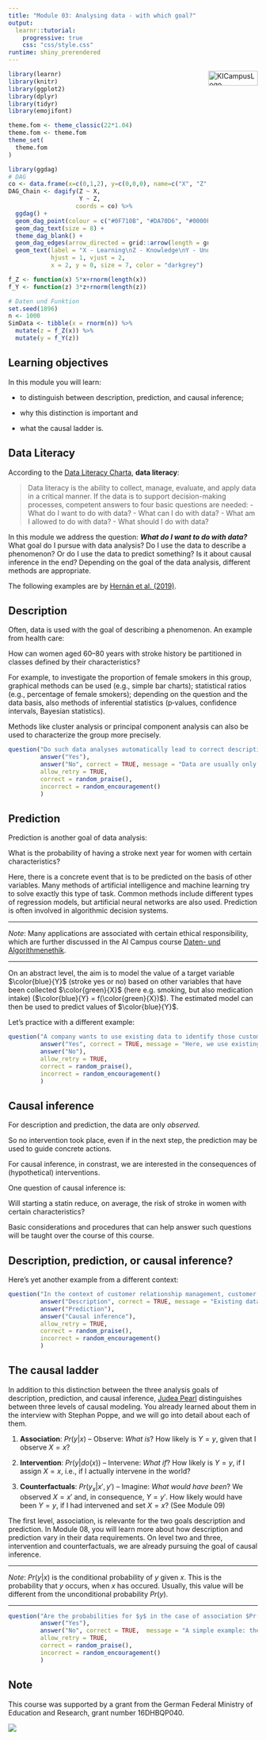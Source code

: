 ```yaml
---
title: "Module 03: Analysing data - with which goal?"
output: 
  learnr::tutorial:
    progressive: true
    css: "css/style.css"
runtime: shiny_prerendered
---
```


<a href="https://ki-campus.org/">
<img border="0" alt="KICampusLogo" src="images/KIcampusLogo.png" width="100" height="30" style="float: right">
</a>

```r
library(learnr)
library(knitr)
library(ggplot2)
library(dplyr)
library(tidyr)
library(emojifont)

theme.fom <- theme_classic(22*1.04)
theme.fom <- theme.fom
theme_set(
  theme.fom  
)

library(ggdag)
# DAG
co <- data.frame(x=c(0,1,2), y=c(0,0,0), name=c("X", "Z", "Y"))
DAG_Chain <- dagify(Z ~ X,
                    Y ~ Z,
                   coords = co) %>% 
  ggdag() + 
  geom_dag_point(colour = c("#0F710B", "#DA70D6", "#0000FF")) + 
  geom_dag_text(size = 8) +
  theme_dag_blank() +
  geom_dag_edges(arrow_directed = grid::arrow(length = grid::unit(15, "pt"), type = "closed")) +
  geom_text(label = "X - Learning\nZ - Knowledge\nY - Understanding", 
            hjust = 1, vjust = 2,
            x = 2, y = 0, size = 7, color = "darkgrey") 

f_Z <- function(x) 5*x+rnorm(length(x))
f_Y <- function(z) 3*z+rnorm(length(z))

# Daten und Funktion
set.seed(1896)
n <- 1000
SimData <- tibble(x = rnorm(n)) %>%
  mutate(z = f_Z(x)) %>%
  mutate(y = f_Y(z))
```

## Learning objectives

In this module you will learn:

- to distinguish between description, prediction, and causal inference;

- why this distinction is important and

- what the causal ladder is.

## Data Literacy

According to the [Data Literacy Charta](https://www.stifterverband.org/sites/default/files/data-literacy-charter.pdf), **data literacy**:

> Data literacy is the ability to collect, manage, evaluate, and apply data in a critical manner. If the data is to support decision-making processes, competent answers to four basic questions are needed:
- What do I want to do with data? 
- What can I do with data? 
- What am I allowed to do with data? 
- What should I do with data?

In this module we address the question: ***What do I want to do with data?***
What goal do I pursue with data analysis? 
Do I use the data to describe a phenomenon? 
Or do I use the data to predict something? 
Is it about causal inference in the end? 
Depending on the goal of the data analysis, different methods are appropriate.

The following examples are by [Hernán et al. (2019)](https://doi.org/10.1080/09332480.2019.1579578).

## Description

Often, data is used with the goal of describing a phenomenon. An example from health care:

:::{.box}
How can women aged 60–80 years with stroke history be partitioned in classes defined by their characteristics?	
:::

For example, to investigate the proportion of female smokers in this group, graphical methods can be used (e.g., simple bar charts); statistical ratios (e.g., percentage of female smokers); depending on the question and the data basis, also methods of inferential statistics (p&#8209;values, confidence intervals, Bayesian statistics). 

Methods like cluster analysis or principal component analysis can also be used to characterize the group more precisely. 

```r
question("Do such data analyses automatically lead to correct descriptions of the phenomenon under study?",
         answer("Yes"),
         answer("No", correct = TRUE, message = "Data are usually only part of a complex and dynamic reality. For example, data could be subject to measurement error; for example, past smoking behavior may be not correctly remembered or reported. Non-representative samples can also be a problem; for example, it may be precisely more health-conscious women who are more likely to participate in surveys in the first place. Furthermore, missing values can lead to biased results; for example, certain women may refuse to answer some of the questions. So even in pure description, data can be misleading. To evaluate this possibility, we need to critically consider how the data were actually generated and collected. The interview in module 06 with Richard McElreath will address causal thinking for descriptive research in more depth."),
         allow_retry = TRUE,
         correct = random_praise(),
         incorrect = random_encouragement()
         )
```

## Prediction

Prediction is another goal of data analysis:

:::{.box}
What is the probability of having a stroke next year for women with certain characteristics?
:::

Here, there is a concrete event that is to be predicted on the basis of other variables. 
Many methods of artificial intelligence and machine learning try to solve exactly this type of task. 
Common methods include different types of regression models, but artificial neural networks are also used. 
Prediction is often involved in algorithmic decision systems.

***

*Note*: Many applications are associated with certain ethical responsibility, which are further discussed in the AI Campus course [Daten- und Algorithmenethik](https://ki-campus.org/courses/daethik2020).

***

On an abstract level, the aim is to model the value of a target variable $\color{blue}{Y}$ (stroke yes or no) based on 
 other variables that have been collected $\color{green}{X}$ (here e.g. smoking, but also medication intake) ($\color{blue}{Y} = f(\color{green}{X})$).
The estimated model can then be used to predict values of $\color{blue}{Y}$.

Let's practice with a different example:

```r
question("A company wants to use existing data to identify those customers who could be interested in a new offer from the company. Is this a data application with the goal of prediction?",
         answer("Yes", correct = TRUE, message = "Here, we use existing information about customers to calculate the probability that they will buy a certain product. In the next step, one could target those customers and and inform them about the product."),
         answer("No"),
         allow_retry = TRUE,
         correct = random_praise(),
         incorrect = random_encouragement()
         )
```

## Causal inference

For description and prediction, the data are only *observed.*

So no intervention took place, even if in the next step, the prediction may be used to guide concrete actions.

For causal inference, in constrast, we are interested in the consequences of (hypothetical) interventions.

One question of causal inference is:

:::{.box}
Will starting a statin reduce, on average, the risk of stroke in women with certain characteristics?
:::

Basic considerations and procedures that can help answer such questions will be taught over the course of this course.


## Description, prediction, or causal inference?

Here's yet another example from a different context:

```r
question("In the context of customer relationship management, customer churn is an important issue. What is the underlying goal of using data to answer the question: *Which customers have had a high churn rate in the past?*",
         answer("Description", correct = TRUE, message = "Existing data is used to characterize customers who left. For an example, see e.g. [Bojinov et al. (2020)](https://hdsr.mitpress.mit.edu/pub/wjhth9tr/release/1)"),
         answer("Prediction"),
         answer("Causal inference"),
         allow_retry = TRUE,
         correct = random_praise(),
         incorrect = random_encouragement()
         )
```

## The causal ladder

In addition to this distinction between the three analysis goals of description, prediction, and causal inference, [Judea Pearl](https://doi.org/10.1145/3241036) distinguishes between three levels of causal modeling.
You already learned about them in the interview with Stephan Poppe, and we will go into detail about each of them.

1.  **Association**: $Pr(y|x)$ &ndash; Observe: *What is*? How likely is $Y=y$, given that I observe $X=x$? 

2.  **Intervention**: $Pr(y|do(x))$ &ndash; Intervene: *What if*? How likely is $Y=y$, if I assign $X=x$, i.e., if I actually intervene in the world?

3.  **Counterfactuals**: $Pr(y_x|x',y')$ &ndash; Imagine: *What would have been*? We observed $X=x'$ and, in consequence, $Y=y'$. How likely would have been $Y=y$, if I had intervened and set $X=x$? (See Module 09)


The first level, association, is relevante for the two goals description and prediction.
In Module 08, you will learn more about how description and prediction vary in their data requirements.
On level two and three, intervention and counterfactuals, we are already pursuing the goal of causal inference.


***

*Note*: $Pr(y|x)$ is the conditional probability of $y$ given $x$. 
This is the probability that $y$ occurs, when $x$ has occured.
Usually, this value will be different from the unconditional probability $Pr(y)$.

***

```r
question("Are the probabilities for $y$ in the case of association $Pr(y|x)$ versus intervention $Pr(y|do(x))$ always the same?",
         answer("Yes"),         
         answer("No", correct = TRUE,  message = "A simple example: the probability that someone is healthy ($y$) who owns swimming goggles ($x$) is relatively high (association, e.g. 70% of swimming goggle owners are healthy). But an intervention in which we hand out swimming goggles (intervention, $do(x)$) would not result in 70% of people being healthy. Song for this: [Monty Harper: Correlation Does Not Imply Causation](https://www.causeweb.org/cause/resources/fun/songs/correlation-does-not-imply-causation)"),
         allow_retry = TRUE,
         correct = random_praise(),
         incorrect = random_encouragement()
         )
```

## Note


This course was supported by a grant from the German Federal Ministry of Education and Research, grant number 16DHBQP040.


![](images/csm_Logo-BMBF.jpg)
